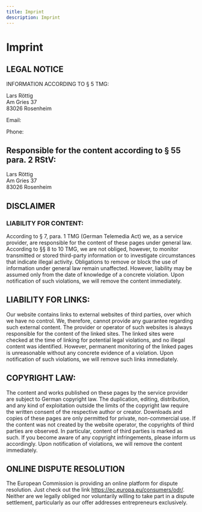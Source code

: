 ```yaml
---
title: Imprint
description: Imprint
---
```


# Imprint

## LEGAL NOTICE

INFORMATION ACCORDING TO § 5 TMG:

Lars Röttig<br/>
Am Gries 37<br/>
83026 Rosenheim<br/>

<p>
  Email: <Obfuscate email="imprint@larsroettig.de" />
  &nbsp;
</p>
<p>
  Phone: <Obfuscate tel="+49 8031 3507726" />
  &nbsp;
</p>
<p></p>

## Responsible for the content according to § 55 para. 2 RStV:

Lars Röttig<br/>
Am Gries 37<br/>
83026 Rosenheim<br/>

## DISCLAIMER

### LIABILITY FOR CONTENT:

According to § 7, para. 1 TMG (German Telemedia Act) we, as a service provider, are responsible for the content of these pages under general law. According to §§ 8 to 10 TMG, we are not obliged, however, to monitor transmitted or stored third-party information or to investigate circumstances that indicate illegal activity. Obligations to remove or block the use of information under general law remain unaffected. However, liability may be assumed only from the date of knowledge of a concrete violation. Upon notification of such violations, we will remove the content immediately.

## LIABILITY FOR LINKS:

Our website contains links to external websites of third parties, over which we have no control. We, therefore, cannot provide any guarantee regarding such external content. The provider or operator of such websites is always responsible for the content of the linked sites. The linked sites were checked at the time of linking for potential legal violations, and no illegal content was identified. However, permanent monitoring of the linked pages is unreasonable without any concrete evidence of a violation. Upon notification of such violations, we will remove such links immediately.

## COPYRIGHT LAW:

The content and works published on these pages by the service provider are subject to German copyright law. The duplication, editing, distribution, and any kind of exploitation outside the limits of the copyright law require the written consent of the respective author or creator. Downloads and copies of these pages are only permitted for private, non-commercial use. If the content was not created by the website operator, the copyrights of third parties are observed. In particular, content of third parties is marked as such. If you become aware of any copyright infringements, please inform us accordingly. Upon notification of violations, we will remove the content immediately.

## ONLINE DISPUTE RESOLUTION

The European Commission is providing an online platform for dispute resolution. Just check out the link https://ec.europa.eu/consumers/odr/. Neither are we legally obliged nor voluntarily willing to take part in a dispute settlement, particularly as our offer addresses entrepreneurs exclusively.
